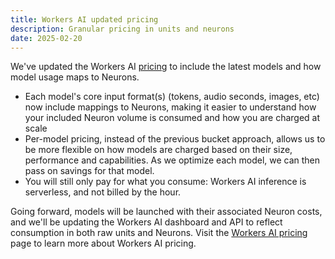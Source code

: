 ```yaml
---
title: Workers AI updated pricing
description: Granular pricing in units and neurons
date: 2025-02-20
---
```


We've updated the Workers AI [pricing](/workers-ai/platform/pricing/) to include the latest models and how model usage maps to Neurons.

- Each model's core input format(s) (tokens, audio seconds, images, etc) now include mappings to Neurons, making it easier to understand how your included Neuron volume is consumed and how you are charged at scale
- Per-model pricing, instead of the previous bucket approach, allows us to be more flexible on how models are charged based on their size, performance and capabilities. As we optimize each model, we can then pass on savings for that model.
- You will still only pay for what you consume: Workers AI inference is serverless, and not billed by the hour.

Going forward, models will be launched with their associated Neuron costs, and we'll be updating the Workers AI dashboard and API to reflect consumption in both raw units and Neurons. Visit the [Workers AI pricing](/workers-ai/platform/pricing/) page to learn more about Workers AI pricing.
